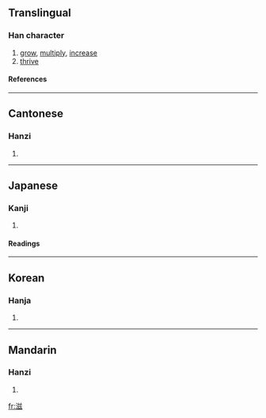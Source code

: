 ==Translingual==
===Han character===
{{Han char|rn=85|rad=水|as=09|sn=12|four=3813<sub>2</sub>|canj=水廿女戈 (ETVI)}}
# [[grow]], [[multiply]], [[increase]]
# [[thrive]]
====References====
{{Han ref|kx=0642.150|dkj=17919|dj=1049.190|hdz=31686.060|uh=6ECB|ud=28363|bh=B4FE|bd=46334}}

----
==Cantonese==
===Hanzi===
{{yue-hanzi|jyut=|y=ji1}}
# {{defn|Cantonese}}

----
==Japanese==
===Kanji===
{{ja-kanji|grade=|rs=水09}}
# {{defn|Japanese}} 
====Readings====
{{ja-readings|on=[[じ]] (ji), [[し]] (shi)|kun=[[しげる]] (shigeru), [[ます]] (masu), [[ますます]] (masumasu)}}

----
==Korean==
===Hanja===
{{ko-hanja|hangeul=자|eumhun=|rv=ja|mr=cha|y=ca}}
# {{defn|Korean}}

----
==Mandarin==
===Hanzi===
{{cmn-hanzi|pin=[[zī]] (zi1)|wg=tzu<sup>1</sup>}}
# {{defn|Mandarin}}

[[fr:滋]]